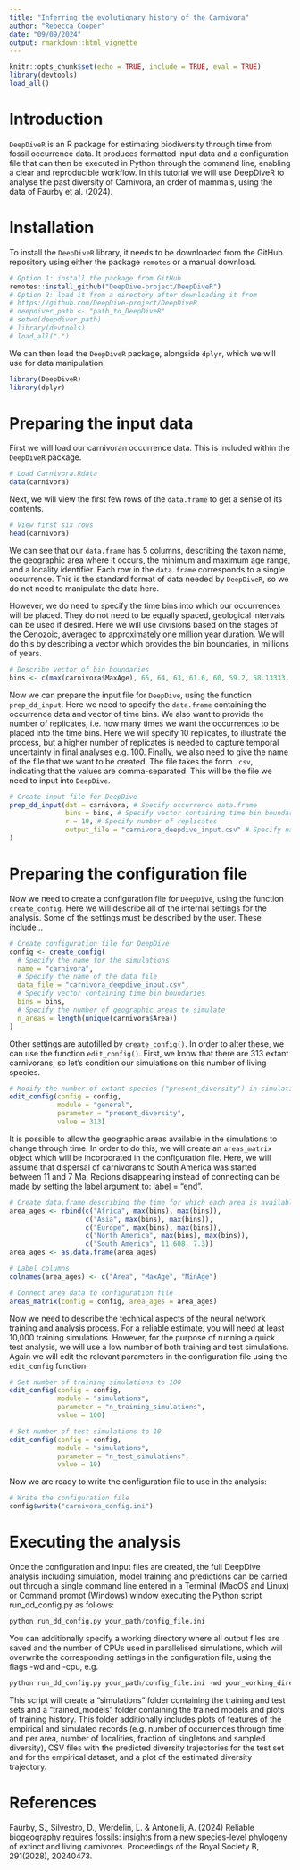 ```yaml
---
title: "Inferring the evolutionary history of the Carnivora"
author: "Rebecca Cooper"
date: "09/09/2024"
output: rmarkdown::html_vignette
---
```


```r
knitr::opts_chunk$set(echo = TRUE, include = TRUE, eval = TRUE)
library(devtools)
load_all()
```
  
# Introduction
    
`DeepDiveR` is an R package for estimating biodiversity through time from fossil occurrence data. It produces formatted input data and a configuration file that can then be executed in Python through the command line, enabling a clear and reproducible workflow. In this tutorial we will use DeepDiveR to analyse the past diversity of Carnivora, an order of mammals, using the data of Faurby et al. (2024). 
  
# Installation  

To install the `DeepDiveR` library, it needs to be downloaded from the GitHub 
repository using either the package `remotes` or a manual download.
  
```r
# Option 1: install the package from GitHub
remotes::install_github("DeepDive-project/DeepDiveR")
# Option 2: load it from a directory after downloading it from
# https://github.com/DeepDive-project/DeepDiveR
# deepdiver_path <- "path_to_DeepDiveR"
# setwd(deepdiver_path)
# library(devtools)
# load_all(".")
```

We can then load the `DeepDiveR` package, alongside `dplyr`, which we will use for data manipulation.

```r
library(DeepDiveR)
library(dplyr)
```

# Preparing the input data

First we will load our carnivoran occurrence data. This is included within the `DeepDiveR` package.

```r
# Load Carnivora.Rdata
data(carnivora)
```

Next, we will view the first few rows of the `data.frame` to get a sense of its contents.

```r
# View first six rows
head(carnivora)
```

We can see that our `data.frame` has 5 columns, describing the taxon name, the geographic area where it occurs, the minimum and maximum age range, and a locality identifier. Each row in the `data.frame` corresponds to a single occurrence. This is the standard format of data needed by `DeepDiveR`, so we do not need to manipulate the data here.

However, we do need to specify the time bins into which our occurrences will be placed. They do not need to be equally spaced, geological intervals can be used if desired. Here we will use divisions based on the stages of the Cenozoic, averaged to approximately one million year duration. We will do this by describing a vector which provides the bin boundaries, in millions of years.

```r
# Describe vector of bin boundaries
bins <- c(max(carnivora$MaxAge), 65, 64, 63, 61.6, 60, 59.2, 58.13333, 57.06667, 56, 54.975, 53.95, 52.925, 51.9, 50.875, 49.85, 48.825, 47.8, 46.85714, 45.91429, 44.97143, 44.02857, 43.08571, 42.14286, 41.2, 40.03667, 38.87333, 37.71, 36.7575, 35.805, 34.8525, 33.9, 32.88667, 31.87333, 30.86, 29.84667, 28.83333, 27.82, 26.862, 25.904, 24.946, 23.988, 23.03, 22.16667, 21.30333, 20.44, 19.3225, 18.205, 17.0875, 15.97, 14.895, 13.82, 12.725, 11.63, 10.534, 9.438, 8.342, 7.246, 6.2895, 5.333, 4.4665, 3.6, 2.58, 1.8, 0.774, 0.129, 0)
```

Now we can prepare the input file for `DeepDive`, using the function `prep_dd_input`. Here we need to specify the `data.frame` containing the occurrence data and vector of time bins.
We also want to provide the number of replicates, i.e. how many times we want the occurrences to be placed into the time bins. Here we will specify 10 replicates, to illustrate the process, but a higher number of replicates is needed to capture temporal uncertainty in final analyses e.g. 100.
Finally, we also need to give the name of the file that we want to be created. The file takes the form `.csv`, indicating that the values are comma-separated. This will be the file we need to input into `DeepDive`.

```r
# Create input file for DeepDive
prep_dd_input(dat = carnivora, # Specify occurrence data.frame
              bins = bins, # Specify vector containing time bin boundaries
              r = 10, # Specify number of replicates
              output_file = "carnivora_deepdive_input.csv" # Specify name of created file
)
```

# Preparing the configuration file

Now we need to create a configuration file for `DeepDive`, using the function `create_config`. Here we will describe all of the internal settings for the analysis.
Some of the settings must be described by the user. These include...

```r
# Create configuration file for DeepDive
config <- create_config(
  # Specify the name for the simulations
  name = "carnivora",
  # Specify the name of the data file
  data_file = "carnivora_deepdive_input.csv",
  # Specify vector containing time bin boundaries
  bins = bins,
  # Specify the number of geographic areas to simulate
  n_areas = length(unique(carnivora$Area))
)
```

Other settings are autofilled by `create_config()`. In order to alter these, we can use the function `edit_config()`. First, we know that there are 313 extant carnivorans, so let's condition our simulations on this number of living species.

``` r
# Modify the number of extant species ("present_diversity") in simulations
edit_config(config = config,
            module = "general",
            parameter = "present_diversity", 
            value = 313)
```

It is possible to allow the geographic areas available in the simulations to change through time. In order to do this, we will create an `areas_matrix` object which will be incorporated in the configuration file. 
Here, we will assume that dispersal of carnivorans to South America was started  
between 11 and 7 Ma. Regions disappearing instead of connecting can be made by setting the label argument to: label = "end".

```r
# Create data.frame describing the time for which each area is available
area_ages <- rbind(c("Africa", max(bins), max(bins)), 
                   c("Asia", max(bins), max(bins)),
                   c("Europe", max(bins), max(bins)),
                   c("North America", max(bins), max(bins)),
                   c("South America", 11.608, 7.3))
area_ages <- as.data.frame(area_ages)

# Label columns
colnames(area_ages) <- c("Area", "MaxAge", "MinAge")

# Connect area data to configuration file
areas_matrix(config = config, area_ages = area_ages)
```

Now we need to describe the technical aspects of the neural network training and analysis process. For a reliable estimate, you will need at least 10,000 training simulations. However, for the purpose of running a quick test analysis, we will use a low number of both training and test simulations. Again we will edit the relevant parameters in the configuration file using the `edit_config` function:

```r
# Set number of training simulations to 100
edit_config(config = config,
            module = "simulations",
            parameter = "n_training_simulations", 
            value = 100)

# Set number of test simulations to 10
edit_config(config = config,
            module = "simulations",
            parameter = "n_test_simulations", 
            value = 10)
```

Now we are ready to write the configuration file to use in the analysis:

```r
# Write the configuration file
config$write("carnivora_config.ini")
```  

# Executing the analysis

Once the configuration and input files are created, the full DeepDive analysis including simulation, model training and predictions can be carried out through a single command line entered in a Terminal (MacOS and Linux) or Command prompt (Windows) window executing the Python script run_dd_config.py as follows:
  
```python
python run_dd_config.py your_path/config_file.ini
```

You can additionally specify a working directory where all output files are saved and the number of CPUs used in parallelised simulations, which will overwrite the corresponding settings in the configuration file, using the flags -wd and -cpu, e.g.

```python
python run_dd_config.py your_path/config_file.ini -wd your_working_directory -cpu 64
```

This script will create a "simulations" folder containing the training and test sets and a "trained_models" folder containing the trained models and plots of training history. This folder additionally includes plots of features of the empirical and simulated records (e.g. number of occurrences through time and per area, number of localities, fraction of singletons and sampled diversity), CSV files with the predicted diversity trajectories for the test set and for the empirical dataset, and a plot of the estimated diversity trajectory.

# References
Faurby, S., Silvestro, D., Werdelin, L. & Antonelli, A. (2024) Reliable biogeography requires fossils: insights from a new species-level phylogeny of extinct and living carnivores. Proceedings of the Royal Society B, 291(2028), 20240473.